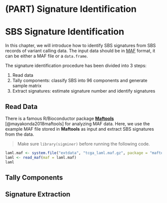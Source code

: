 # (PART) Signature Identification {-} 

# SBS Signature Identification {#sbssig}

In this chapter, we will introduce how to identify SBS signatures from SBS records of variant calling data.
The input data should be in [MAF](https://docs.gdc.cancer.gov/Data/File_Formats/MAF_Format/) format, it can be either a MAF file or a `data.frame`. 

The signature identification procedure has been divided into 3 steps:

1. Read data
2. Tally components: classify SBS into 96 components and generate sample matrix
3. Extract signatures: estimate signature number and identify signatures

## Read Data {-}

There is a famous R/Bioconductor package [**Maftools**](https://github.com/PoisonAlien/maftools) [@mayakonda2018maftools] for analyzing MAF data. 
Here, we use the example MAF file stored in **Maftools** as input and extract SBS signatures from the data.

> Make sure `library(sigminer)` before running the following code.

```r
laml.maf <- system.file("extdata", "tcga_laml.maf.gz", package = "maftools", mustWork = TRUE)
laml <- read_maf(maf = laml.maf)
laml
```

## Tally Components {-}

## Signature Extraction {-}



